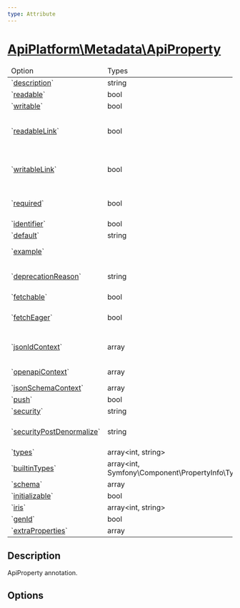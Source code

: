 ```yaml
---
type: Attribute
---
```


# [ApiPlatform\Metadata\ApiProperty](/docs/v3.1/reference/Metadata/ApiProperty)


<table>
    <thead><tr><td>Option</td><td>Types</td><td>Description</td></tr></thead>
    <tbody>
<tr><td>`<a href="/docs/v3.1/reference/Metadata/ApiProperty#description">description</a>`</td><td>string</td><td></td></tr>

<tr><td>`<a href="/docs/v3.1/reference/Metadata/ApiProperty#readable">readable</a>`</td><td>bool</td><td></td></tr>

<tr><td>`<a href="/docs/v3.1/reference/Metadata/ApiProperty#writable">writable</a>`</td><td>bool</td><td></td></tr>

<tr><td>`<a href="/docs/v3.1/reference/Metadata/ApiProperty#readablelink">readableLink</a>`</td><td>bool</td><td>https://api-platform.com/docs/core/serialization/#force-iri-with-relations-of-the-same-type-parentchilds-relations</td></tr>

<tr><td>`<a href="/docs/v3.1/reference/Metadata/ApiProperty#writablelink">writableLink</a>`</td><td>bool</td><td>https://api-platform.com/docs/core/serialization/#force-iri-with-relations-of-the-same-type-parentchilds-relations</td></tr>

<tr><td>`<a href="/docs/v3.1/reference/Metadata/ApiProperty#required">required</a>`</td><td>bool</td><td>https://api-platform.com/docs/admin/validation/#client-side-validation</td></tr>

<tr><td>`<a href="/docs/v3.1/reference/Metadata/ApiProperty#identifier">identifier</a>`</td><td>bool</td><td>https://api-platform.com/docs/core/identifiers/</td></tr>

<tr><td>`<a href="/docs/v3.1/reference/Metadata/ApiProperty#default">default</a>`</td><td>string</td><td></td></tr>

<tr><td>`<a href="/docs/v3.1/reference/Metadata/ApiProperty#example">example</a>`</td><td></td><td>https://api-platform.com/docs/core/openapi/#using-the-openapi-and-swagger-contexts</td></tr>

<tr><td>`<a href="/docs/v3.1/reference/Metadata/ApiProperty#deprecationreason">deprecationReason</a>`</td><td>string</td><td>https://api-platform.com/docs/core/deprecations/#deprecating-resource-classes-operations-and-properties</td></tr>

<tr><td>`<a href="/docs/v3.1/reference/Metadata/ApiProperty#fetchable">fetchable</a>`</td><td>bool</td><td></td></tr>

<tr><td>`<a href="/docs/v3.1/reference/Metadata/ApiProperty#fetcheager">fetchEager</a>`</td><td>bool</td><td>https://api-platform.com/docs/core/performance/#eager-loading</td></tr>

<tr><td>`<a href="/docs/v3.1/reference/Metadata/ApiProperty#jsonldcontext">jsonldContext</a>`</td><td>array</td><td>https://api-platform.com/docs/core/extending-jsonld-context/#extending-json-ld-and-hydra-contexts</td></tr>

<tr><td>`<a href="/docs/v3.1/reference/Metadata/ApiProperty#openapicontext">openapiContext</a>`</td><td>array</td><td>https://api-platform.com/docs/core/openapi/#using-the-openapi-and-swagger-contexts</td></tr>

<tr><td>`<a href="/docs/v3.1/reference/Metadata/ApiProperty#jsonschemacontext">jsonSchemaContext</a>`</td><td>array</td><td></td></tr>

<tr><td>`<a href="/docs/v3.1/reference/Metadata/ApiProperty#push">push</a>`</td><td>bool</td><td>https://api-platform.com/docs/core/push-relations/</td></tr>

<tr><td>`<a href="/docs/v3.1/reference/Metadata/ApiProperty#security">security</a>`</td><td>string</td><td>https://api-platform.com/docs/core/security</td></tr>

<tr><td>`<a href="/docs/v3.1/reference/Metadata/ApiProperty#securitypostdenormalize">securityPostDenormalize</a>`</td><td>string</td><td>https://api-platform.com/docs/core/security/#executing-access-control-rules-after-denormalization</td></tr>

<tr><td>`<a href="/docs/v3.1/reference/Metadata/ApiProperty#types">types</a>`</td><td>array&lt;int, string&gt;</td><td>the RDF types of this property</td></tr>

<tr><td>`<a href="/docs/v3.1/reference/Metadata/ApiProperty#builtintypes">builtinTypes</a>`</td><td>array&lt;int, Symfony\Component\PropertyInfo\Type&gt;</td><td></td></tr>

<tr><td>`<a href="/docs/v3.1/reference/Metadata/ApiProperty#schema">schema</a>`</td><td>array</td><td></td></tr>

<tr><td>`<a href="/docs/v3.1/reference/Metadata/ApiProperty#initializable">initializable</a>`</td><td>bool</td><td></td></tr>

<tr><td>`<a href="/docs/v3.1/reference/Metadata/ApiProperty#iris">iris</a>`</td><td>array&lt;int, string&gt;</td><td></td></tr>

<tr><td>`<a href="/docs/v3.1/reference/Metadata/ApiProperty#genid">genId</a>`</td><td>bool</td><td></td></tr>

<tr><td>`<a href="/docs/v3.1/reference/Metadata/ApiProperty#extraproperties">extraProperties</a>`</td><td>array</td><td></td></tr>

</tbody></table>


## Description


ApiProperty annotation.



## Options

